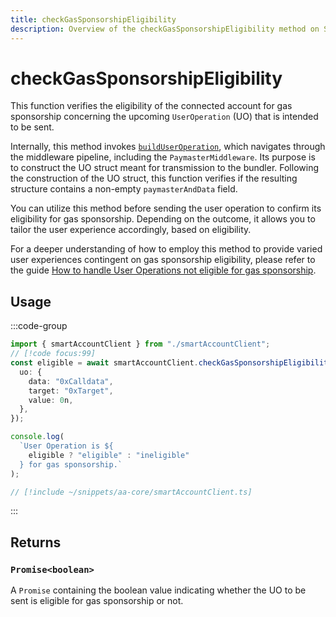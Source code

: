 ```yaml
---
title: checkGasSponsorshipEligibility
description: Overview of the checkGasSponsorshipEligibility method on SmartAccountClient
---
```


# checkGasSponsorshipEligibility

This function verifies the eligibility of the connected account for gas sponsorship concerning the upcoming `UserOperation` (UO) that is intended to be sent.

Internally, this method invokes [`buildUserOperation`](./buildUserOperation), which navigates through the middleware pipeline, including the `PaymasterMiddleware`. Its purpose is to construct the UO struct meant for transmission to the bundler. Following the construction of the UO struct, this function verifies if the resulting structure contains a non-empty `paymasterAndData` field.

You can utilize this method before sending the user operation to confirm its eligibility for gas sponsorship. Depending on the outcome, it allows you to tailor the user experience accordingly, based on eligibility.

For a deeper understanding of how to employ this method to provide varied user experiences contingent on gas sponsorship eligibility, please refer to the guide [How to handle User Operations not eligible for gas sponsorship](/using-smart-accounts/sponsoring-gas/checking-eligibility).

## Usage

:::code-group

```ts [example.ts]
import { smartAccountClient } from "./smartAccountClient";
// [!code focus:99]
const eligible = await smartAccountClient.checkGasSponsorshipEligibility({
  uo: {
    data: "0xCalldata",
    target: "0xTarget",
    value: 0n,
  },
});

console.log(
  `User Operation is ${
    eligible ? "eligible" : "ineligible"
  } for gas sponsorship.`
);
```

```ts [smartAccountClient.ts]
// [!include ~/snippets/aa-core/smartAccountClient.ts]
```

:::

## Returns

### `Promise<boolean>`

A `Promise` containing the boolean value indicating whether the UO to be sent is eligible for gas sponsorship or not.


<SendUoParam />
